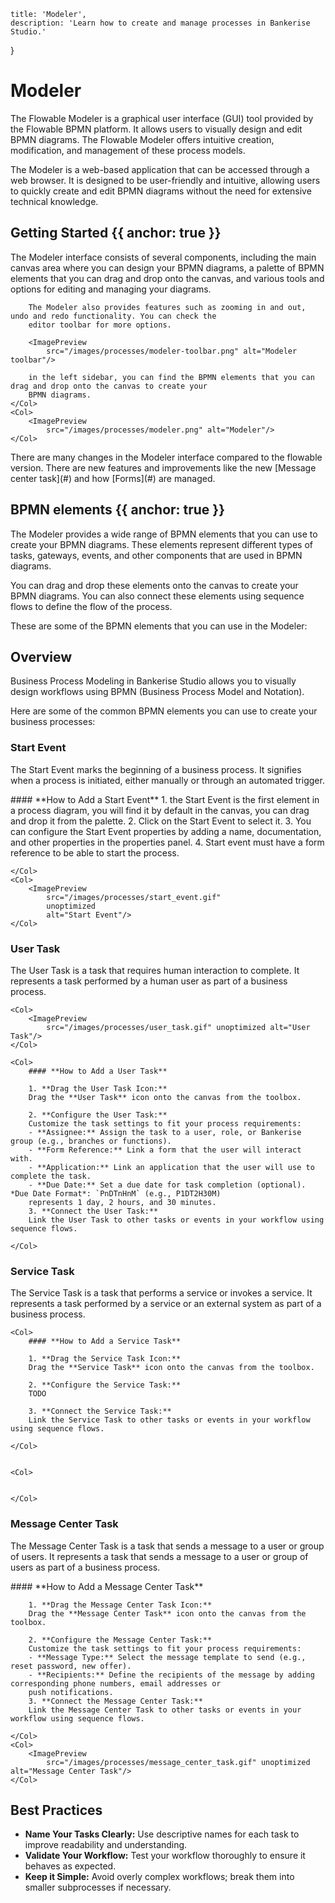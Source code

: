     title: 'Modeler',
    description: 'Learn how to create and manage processes in Bankerise Studio.'
}

# Modeler

The Flowable Modeler is a graphical user interface (GUI) tool provided by the Flowable BPMN platform. It allows users to visually design and edit BPMN diagrams. The Flowable Modeler offers intuitive creation, modification, and management of these process models.

The Modeler is a web-based application that can be accessed through a web browser. It is designed to be user-friendly and intuitive, allowing users to quickly create and edit BPMN diagrams without the need for extensive technical knowledge.

## Getting Started {{ anchor: true }}

<Row>
    <Col>
        The Modeler interface consists of several components, including the main canvas area where you can design your
        BPMN diagrams, a palette of BPMN elements that you can drag and drop onto the canvas, and various tools and
        options for editing and managing your diagrams.

        The Modeler also provides features such as zooming in and out, undo and redo functionality. You can check the
        editor toolbar for more options.

        <ImagePreview
            src="/images/processes/modeler-toolbar.png" alt="Modeler toolbar"/>

        in the left sidebar, you can find the BPMN elements that you can drag and drop onto the canvas to create your
        BPMN diagrams.
    </Col>
    <Col>
        <ImagePreview
            src="/images/processes/modeler.png" alt="Modeler"/>
    </Col>
</Row>
    <Note>
    There are many changes in the Modeler interface compared to the flowable version. There are new features and
    improvements like the new [Message center task](#) and how [Forms](#) are managed.
</Note>

## BPMN elements {{ anchor: true }}

The Modeler provides a wide range of BPMN elements that you can use to create your BPMN diagrams. These elements represent different types of tasks, gateways, events, and other components that are used in BPMN diagrams.

You can drag and drop these elements onto the canvas to create your BPMN diagrams. You can also connect these elements using sequence flows to define the flow of the process.

These are some of the BPMN elements that you can use in the Modeler:

<FlowableConceptsTable/>

## Overview

Business Process Modeling in Bankerise Studio allows you to visually design workflows using <span className="font-bold text-primary-500">BPMN</span>
(Business Process Model and Notation).

Here are some of the common BPMN elements you can use to create your business processes:

### Start Event
The Start Event marks the beginning of a business process. It signifies when a process is initiated, either manually or through an automated trigger.


<Row>
    <Col>
        #### **How to Add a Start Event**
        1. the Start Event is the first element in a process diagram, you will find it by default in the canvas, you can
        drag and drop it from the palette.
        2. Click on the Start Event to select it.
        3. You can configure the Start Event properties by adding a name, documentation, and other properties in the
        properties panel.
        4. Start event must have a form reference to be able to start the process.

    </Col>
    <Col>
        <ImagePreview
            src="/images/processes/start_event.gif"
            unoptimized
            alt="Start Event"/>
    </Col>
</Row>


### User Task
The User Task is a task that requires human interaction to complete.
It represents a task performed by a human user as part of a business process.

<Row>

    <Col>
        <ImagePreview
            src="/images/processes/user_task.gif" unoptimized alt="User Task"/>
    </Col>

    <Col>
        #### **How to Add a User Task**

        1. **Drag the User Task Icon:**
        Drag the **User Task** icon onto the canvas from the toolbox.

        2. **Configure the User Task:**
        Customize the task settings to fit your process requirements:
        - **Assignee:** Assign the task to a user, role, or Bankerise group (e.g., branches or functions).
        - **Form Reference:** Link a form that the user will interact with.
        - **Application:** Link an application that the user will use to complete the task.
        - **Due Date:** Set a due date for task completion (optional). *Due Date Format*: `PnDTnHnM` (e.g., P1DT2H30M)
        represents 1 day, 2 hours, and 30 minutes.
        3. **Connect the User Task:**
        Link the User Task to other tasks or events in your workflow using sequence flows.

    </Col>
</Row>


### Service Task
The Service Task is a task that performs a service or invokes a service.
It represents a task performed by a service or an external system as part of a business process.
<Row>


    <Col>
        #### **How to Add a Service Task**

        1. **Drag the Service Task Icon:**
        Drag the **Service Task** icon onto the canvas from the toolbox.

        2. **Configure the Service Task:**
        TODO

        3. **Connect the Service Task:**
        Link the Service Task to other tasks or events in your workflow using sequence flows.

    </Col>


    <Col>


    </Col>
</Row>

### Message Center Task

The Message Center Task is a task that sends a message to a user or group of users.
It represents a task that sends a message to a user or group of users as part of a business process.

<Row>
    <Col>
        #### **How to Add a Message Center Task**

        1. **Drag the Message Center Task Icon:**
        Drag the **Message Center Task** icon onto the canvas from the toolbox.

        2. **Configure the Message Center Task:**
        Customize the task settings to fit your process requirements:
        - **Message Type:** Select the message template to send (e.g., reset password, new offer).
        - **Recipients:** Define the recipients of the message by adding corresponding phone numbers, email addresses or
        push notifications.
        3. **Connect the Message Center Task:**
        Link the Message Center Task to other tasks or events in your workflow using sequence flows.

    </Col>
    <Col>
        <ImagePreview
            src="/images/processes/message_center_task.gif" unoptimized alt="Message Center Task"/>
    </Col>

</Row>

## **Best Practices**
- **Name Your Tasks Clearly:** Use descriptive names for each task to improve readability and understanding.
- **Validate Your Workflow:** Test your workflow thoroughly to ensure it behaves as expected.
- **Keep it Simple:** Avoid overly complex workflows; break them into smaller subprocesses if necessary.






